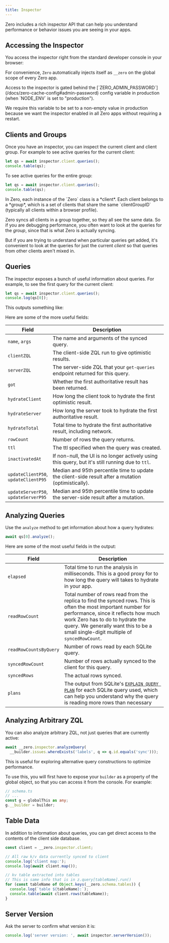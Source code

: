 ```yaml
---
title: Inspector
---
```


Zero includes a rich inspector API that can help you understand performance or behavior issues you are seeing in your apps.

## Accessing the Inspector

You access the inspector right from the standard developer console in your browser:

<ImageLightbox
  src="/images/debugging/inspector/hello.png"
  caption="Why hello there, inspector!"
/>

For convenience, `Zero` automatically injects itself as `__zero` on the global scope of every Zero app.

<Note type="note" emoji="🔒" heading="Password protected in production">
  Access to the inspector is gated behind the
  [`ZERO_ADMIN_PASSWORD`](/docs/zero-cache-config#admin-password) config variable in production (when `NODE_ENV` is set to "production").

  We require this variable to be set to a non-empty value in production because we want the inspector enabled in all Zero apps without requiring a restart.
</Note>

## Clients and Groups

Once you have an inspector, you can inspect the current client and client group. For example to see active queries for the current client:

```ts
let qs = await inspector.client.queries();
console.table(qs);
```

To see active queries for the entire group:

```ts
let qs = await inspector.client.queries();
console.table(qs);
```

<Note heading="Clients vs Groups">
In Zero, each instance of the `Zero` class is a *client*. Each client belongs to a *group*, which is a set of clients that share the same `clientGroupID` (typically all clients within a browser profile).

Zero syncs all clients in a group together, so they all see the same data. So if you are debugging performance, you often want to look at the queries for the *group*, since that is what Zero is actually syncing.

But if you are trying to understand when particular queries get added, it's convenient to look at the queries for just the current *client* so that queries from other clients aren't mixed in.
</Note>


## Queries

The inspector exposes a bunch of useful information about queries. For example, to see the first query for the current client:

```ts
let qs = await inspector.client.queries();
console.log(qs[0]);
```

This outputs something like:

<ImageLightbox
  src="/images/debugging/inspector/query.png"
  caption="Information about a query"
/>

Here are some of the more useful fields:

| Field  | Description |
|--------|-------------|
| `name`, `args` | The name and arguments of the synced query. |
| `clientZQL` | The client-side ZQL run to give optimistic results. |
| `serverZQL` | The server-side ZQL that your `get-queries` endpoint returned for this query. |
| `got` | Whether the first authoritative result has been returned. |
| `hydrateClient` | How long the client took to hydrate the first optimistic result. |
| `hydrateServer` | How long the server took to hydrate the first authoritative result. |
| `hydrateTotal` | Total time to hydrate the first authoritative result, including network. |
| `rowCount` | Number of rows the query returns. |
| `ttl` | The ttl specified when the query was created. |
| `inactivatedAt` | If non-null, the UI is no longer actively using this query, but it's still running due to `ttl`. |
| `updateClientP50`,<br/>`updateClientP95` | Median and 95th percentile time to update the client-side result after a mutation (optimistically). |
| `updateServerP50`,<br/>`updateServerP95` | Median and 95th percentile time to update the server-side result after a mutation. |

## Analyzing Queries

Use the `analyze` method to get information about how a query hydrates:

```ts
await qs[0].analyze();
```

<ImageLightbox
  src="/images/debugging/inspector/analyze.png"
  caption="Analyzing a query"
/>

Here are some of the most useful fields in the output:

| Field  | Description |
|--------|-------------|
| `elapsed` | Total time to run the analysis in milliseconds. This is a good proxy for to how long the query will takes to hydrate in your app. |
| `readRowCount` | Total number of rows read from the replica to find the synced rows. This is often the most important number for performance, since it reflects how much work Zero has to do to hydrate the query. We generally want this to be a small single-digit multiple of `syncedRowCount`. |
| `readRowCountsByQuery` | Number of rows read by each SQLite query. |
| `syncedRowCount` | Number of rows actually synced to the client for this query. |
| `syncedRows` | The actual rows synced. |
| `plans` | The output from SQLite's [`EXPLAIN QUERY PLAN`](https://www.sqlite.org/eqp.html) for each SQLite query used, which can help you understand why the query is reading more rows than necessary |

## Analyzing Arbitrary ZQL

You can also analyze arbitrary ZQL, not just queries that are currently active:

```ts
await __zero.inspector.analyzeQuery(
  __builder.issues.whereExists('labels', q => q.id.equals('sync')));
```

This is useful for exploring alternative query constructions to optimize performance.

To use this, you will first have to expose your `builder` as a property of the global object, so that you can access it from the console. For example:

```ts
// schema.ts
// ...
const g = globalThis as any;
g.__builder = builder;
```

## Table Data

In addition to information about queries, you can get direct access to the contents of the client side database.

```ts
const client = __zero.inspector.client;

// All raw k/v data currently synced to client
console.log('client map:');
console.log(await client.map());

// kv table extracted into tables
// This is same info that is in z.query[tableName].run()
for (const tableName of Object.keys(__zero.schema.tables)) {
  console.log(`table ${tableName}:`);
  console.table(await client.rows(tableName));
}
```

## Server Version

Ask the server to confirm what version it is:

```ts
console.log('server version: ', await inspector.serverVersion());
```